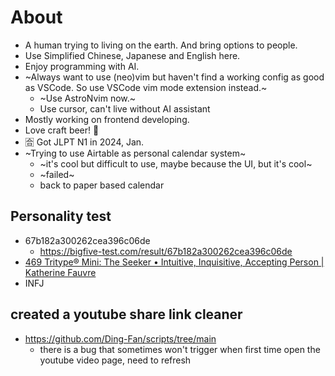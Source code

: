 # About

- A human trying to living on the earth. And bring options to people.
- Use Simplified Chinese, Japanese and English here.
- Enjoy programming with AI.
- ~Always want to use (neo)vim but haven't find a working config as good as VSCode. So use VSCode vim mode extension instead.~
  - ~Use AstroNvim now.~
  - Use cursor, can't live without AI assistant
- Mostly working on frontend developing.
- Love craft beer! 🍻
- 🈴 Got JLPT N1 in 2024, Jan.
- ~Trying to use Airtable as personal calendar system~
  - ~it's cool but difficult to use, maybe because the UI, but it's cool~
  - ~failed~
  - back to paper based calendar

## Personality test

- 67b182a300262cea396c06de
  - https://bigfive-test.com/result/67b182a300262cea396c06de
- [469 Tritype® Mini: The Seeker • Intuitive, Inquisitive, Accepting Person | Katherine Fauvre](https://youtu.be/nsACHLJNvxg)
- INFJ

## created a youtube share link cleaner

- https://github.com/Ding-Fan/scripts/tree/main
  - there is a bug that sometimes won't trigger when first time open the youtube video page, need to refresh
